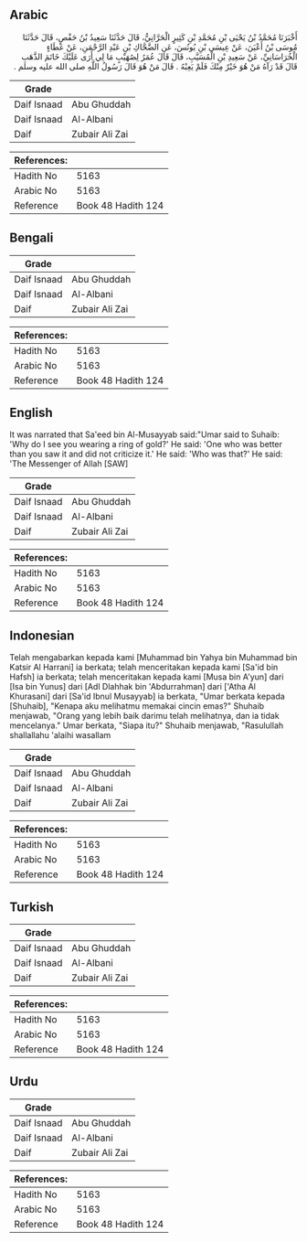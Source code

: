## Arabic


<div dir="rtl" lang="ar" style={{fontSize:'larger',backgroundColor:'#f8f9fa',padding:20}}>
أَخْبَرَنَا مُحَمَّدُ بْنُ يَحْيَى بْنِ مُحَمَّدِ بْنِ كَثِيرٍ الْحَرَّانِيُّ، قَالَ حَدَّثَنَا سَعِيدُ بْنُ حَفْصٍ، قَالَ حَدَّثَنَا مُوسَى بْنُ أَعْيَنَ، عَنْ عِيسَى بْنِ يُونُسَ، عَنِ الضَّحَّاكِ بْنِ عَبْدِ الرَّحْمَنِ، عَنْ عَطَاءٍ الْخُرَاسَانِيِّ، عَنْ سَعِيدِ بْنِ الْمُسَيَّبِ، قَالَ قَالَ عُمَرُ لِصُهَيْبٍ مَا لِي أَرَى عَلَيْكَ خَاتَمَ الذَّهَبِ قَالَ قَدْ رَآهُ مَنْ هُوَ خَيْرٌ مِنْكَ فَلَمْ يَعِبْهُ ‏.‏ قَالَ مَنْ هُوَ قَالَ رَسُولُ اللَّهِ صلى الله عليه وسلم ‏.‏
</div>
<div style={{backgroundColor:'#f8f9fa',padding:20, marginBottom: 10}}><table> <thead> <tr> <th>Grade</th> <th></th> </tr> </thead> <tbody> <tr><td>Daif Isnaad</td><td>Abu Ghuddah</td></tr><tr><td>Daif Isnaad</td><td>Al-Albani</td></tr><tr><td>Daif</td><td>Zubair Ali Zai</td></tr></tbody></table><table> <thead> <tr> <th>References:</th> <th></th> </tr> </thead> <tbody><tr><td>Hadith No</td><td>5163</td></tr><tr><td>Arabic No</td><td>5163</td></tr><tr><td>Reference</td><td>Book 48 Hadith 124</td></tr></tbody></table></div>

## Bengali


<div dir="ltr" lang="bn" style={{fontSize:'larger',backgroundColor:'#f8f9fa',padding:20}}>

</div>
<div style={{backgroundColor:'#f8f9fa',padding:20, marginBottom: 10}}><table> <thead> <tr> <th>Grade</th> <th></th> </tr> </thead> <tbody> <tr><td>Daif Isnaad</td><td>Abu Ghuddah</td></tr><tr><td>Daif Isnaad</td><td>Al-Albani</td></tr><tr><td>Daif</td><td>Zubair Ali Zai</td></tr></tbody></table><table> <thead> <tr> <th>References:</th> <th></th> </tr> </thead> <tbody><tr><td>Hadith No</td><td>5163</td></tr><tr><td>Arabic No</td><td>5163</td></tr><tr><td>Reference</td><td>Book 48 Hadith 124</td></tr></tbody></table></div>

## English


<div dir="ltr" lang="en" style={{fontSize:'larger',backgroundColor:'#f8f9fa',padding:20}}>
It was narrated that Sa'eed bin Al-Musayyab said:"Umar said to Suhaib: 'Why do I see you wearing a ring of gold?' He said: 'One who was better than you saw it and did not criticize it.' He said: 'Who was that?' He said: 'The Messenger of Allah [SAW]
</div>
<div style={{backgroundColor:'#f8f9fa',padding:20, marginBottom: 10}}><table> <thead> <tr> <th>Grade</th> <th></th> </tr> </thead> <tbody> <tr><td>Daif Isnaad</td><td>Abu Ghuddah</td></tr><tr><td>Daif Isnaad</td><td>Al-Albani</td></tr><tr><td>Daif</td><td>Zubair Ali Zai</td></tr></tbody></table><table> <thead> <tr> <th>References:</th> <th></th> </tr> </thead> <tbody><tr><td>Hadith No</td><td>5163</td></tr><tr><td>Arabic No</td><td>5163</td></tr><tr><td>Reference</td><td>Book 48 Hadith 124</td></tr></tbody></table></div>

## Indonesian


<div dir="ltr" lang="id" style={{fontSize:'larger',backgroundColor:'#f8f9fa',padding:20}}>
Telah mengabarkan kepada kami [Muhammad bin Yahya bin Muhammad bin Katsir Al Harrani] ia berkata; telah menceritakan kepada kami [Sa'id bin Hafsh] ia berkata; telah menceritakan kepada kami [Musa bin A'yun] dari [Isa bin Yunus] dari [Adl Dlahhak bin 'Abdurrahman] dari ['Atha Al Khurasani] dari [Sa'id Ibnul Musayyab] ia berkata, "Umar berkata kepada [Shuhaib], "Kenapa aku melihatmu memakai cincin emas?" Shuhaib menjawab, "Orang yang lebih baik darimu telah melihatnya, dan ia tidak mencelanya." Umar berkata, "Siapa itu?" Shuhaib menjawab, "Rasulullah shallallahu 'alaihi wasallam
</div>
<div style={{backgroundColor:'#f8f9fa',padding:20, marginBottom: 10}}><table> <thead> <tr> <th>Grade</th> <th></th> </tr> </thead> <tbody> <tr><td>Daif Isnaad</td><td>Abu Ghuddah</td></tr><tr><td>Daif Isnaad</td><td>Al-Albani</td></tr><tr><td>Daif</td><td>Zubair Ali Zai</td></tr></tbody></table><table> <thead> <tr> <th>References:</th> <th></th> </tr> </thead> <tbody><tr><td>Hadith No</td><td>5163</td></tr><tr><td>Arabic No</td><td>5163</td></tr><tr><td>Reference</td><td>Book 48 Hadith 124</td></tr></tbody></table></div>

## Turkish


<div dir="ltr" lang="tr" style={{fontSize:'larger',backgroundColor:'#f8f9fa',padding:20}}>

</div>
<div style={{backgroundColor:'#f8f9fa',padding:20, marginBottom: 10}}><table> <thead> <tr> <th>Grade</th> <th></th> </tr> </thead> <tbody> <tr><td>Daif Isnaad</td><td>Abu Ghuddah</td></tr><tr><td>Daif Isnaad</td><td>Al-Albani</td></tr><tr><td>Daif</td><td>Zubair Ali Zai</td></tr></tbody></table><table> <thead> <tr> <th>References:</th> <th></th> </tr> </thead> <tbody><tr><td>Hadith No</td><td>5163</td></tr><tr><td>Arabic No</td><td>5163</td></tr><tr><td>Reference</td><td>Book 48 Hadith 124</td></tr></tbody></table></div>

## Urdu


<div dir="rtl" lang="ur" style={{fontSize:'larger',backgroundColor:'#f8f9fa',padding:20}}>

</div>
<div style={{backgroundColor:'#f8f9fa',padding:20, marginBottom: 10}}><table> <thead> <tr> <th>Grade</th> <th></th> </tr> </thead> <tbody> <tr><td>Daif Isnaad</td><td>Abu Ghuddah</td></tr><tr><td>Daif Isnaad</td><td>Al-Albani</td></tr><tr><td>Daif</td><td>Zubair Ali Zai</td></tr></tbody></table><table> <thead> <tr> <th>References:</th> <th></th> </tr> </thead> <tbody><tr><td>Hadith No</td><td>5163</td></tr><tr><td>Arabic No</td><td>5163</td></tr><tr><td>Reference</td><td>Book 48 Hadith 124</td></tr></tbody></table></div>